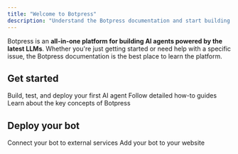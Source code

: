 ```yaml
---
title: "Welcome to Botpress"
description: "Understand the Botpress documentation and start building."
---
```

Botpress is an **all-in-one platform for building AI agents powered by the latest LLMs**. Whether you're just getting started or need help with a specific issue, the Botpress documentation is the best place to learn the platform.

## Get started

<Columns cols={3}>
  <Card
    title="Quickstart"
    icon="rocket"
    href="/guides/quick-start"
  >
    Build, test, and deploy your first AI agent
  </Card>
  <Card
    title="Guides"
    icon="lightbulb"
    href="/guides/how-to"
  >
    Follow detailed how-to guides
  </Card>
  <Card
    title="Reference"
    icon="book"
    href="/guides/studio/interface/introduction"
  >
    Learn about the key concepts of Botpress
  </Card>
</Columns>

## Deploy your bot

<Columns>
<Card
  title="Integrations"
  icon="plug"
  href="/integrations/"
>
  Connect your bot to external services
</Card>
<Card
  title="Webchat"
  icon="message"
  href="/webchat/"
>
  Add your bot to your website
</Card>
</Columns>